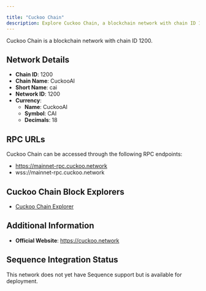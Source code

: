 ```yaml
---

title: "Cuckoo Chain"
description: Explore Cuckoo Chain, a blockchain network with chain ID 1200. Learn about its native currency, CuckooAI, and how to interact with the network.
---
```




Cuckoo Chain is a blockchain network with chain ID 1200.

## Network Details

- **Chain ID**: 1200
- **Chain Name**: CuckooAI
- **Short Name**: cai
- **Network ID**: 1200
- **Currency**: 
  - **Name**: CuckooAI
  - **Symbol**: CAI
  - **Decimals**: 18

## RPC URLs

Cuckoo Chain can be accessed through the following RPC endpoints:

- https://mainnet-rpc.cuckoo.network
- wss://mainnet-rpc.cuckoo.network

## Cuckoo Chain Block Explorers

- [Cuckoo Chain Explorer](https://scan.cuckoo.network)

## Additional Information

- **Official Website**: https://cuckoo.network

## Sequence Integration Status

This network does not yet have Sequence support but is available for deployment.
